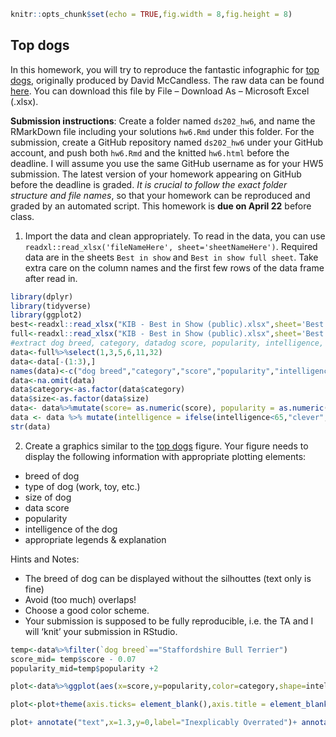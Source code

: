```r
knitr::opts_chunk$set(echo = TRUE,fig.width = 8,fig.height = 8)
```

## Top dogs

In this homework, you will try to reproduce the fantastic infographic for [top dogs](https://informationisbeautiful.net/visualizations/best-in-show-whats-the-top-data-dog/), originally produced by David McCandless. The raw data can be found [here](https://docs.google.com/spreadsheets/d/1l_HfF5EaN-QgnLc2UYdCc7L2CVrk0p3VdGB1godOyhk/edit#gid=10). You can download this file by File -- Download As -- Microsoft Excel (.xlsx).

**Submission instructions**: Create a folder named `ds202_hw6`, and name the RMarkDown file including your solutions `hw6.Rmd` under this folder. For the submission, create a GitHub repository named `ds202_hw6` under your GitHub account, and push both `hw6.Rmd` and the knitted `hw6.html` before the deadline. I will assume you use the same GitHub username as for your HW5 submission. The latest version of your homework appearing on GitHub before the deadline is graded. *It is crucial to follow the exact folder structure and file names*, so that your homework can be reproduced and graded by an automated script. This homework is **due on April 22** before class.

1. Import the data and clean appropriately. To read in the data, you can use `readxl::read_xlsx('fileNameHere', sheet='sheetNameHere')`. Required data are in the sheets `Best in show` and `Best in show full sheet`. Take extra care on the column names and the first few rows of the data frame after read in.
```r
library(dplyr)
library(tidyverse)
library(ggplot2)
best<-readxl::read_xlsx("KIB - Best in Show (public).xlsx",sheet='Best in show')
full<-readxl::read_xlsx("KIB - Best in Show (public).xlsx",sheet='Best in show full sheet')
#extract dog breed, category, datadog score, popularity, intelligence, size
data<-full%>%select(1,3,5,6,11,32)
data<-data[-(1:3),]
names(data)<-c("dog breed","category","score","popularity","intelligence","size")
data<-na.omit(data)
data$category<-as.factor(data$category)
data$size<-as.factor(data$size)
data<- data%>%mutate(score= as.numeric(score), popularity = as.numeric(popularity),intelligence = as.numeric(intelligence))
data <- data %>% mutate(intelligence = ifelse(intelligence<65,"clever","dumb"))
str(data)
```

2. Create a graphics similar to the  [top dogs](https://informationisbeautiful.net/visualizations/best-in-show-whats-the-top-data-dog/) figure. Your figure needs to display the following information with appropriate plotting elements:

- breed of dog
- type of dog (work, toy, etc.)
- size of dog
- data score 
- popularity
- intelligence of the dog
- appropriate legends & explanation

Hints and Notes:

- The breed of dog can be displayed without the silhouttes (text only is fine)
- Avoid (too much) overlaps!
- Choose a good color scheme.
- Your submission is supposed to be fully reproducible, i.e. the TA and I will 'knit' your submission in RStudio. 

```r
temp<-data%>%filter(`dog breed`=="Staffordshire Bull Terrier")
score_mid= temp$score - 0.07
popularity_mid=temp$popularity +2

plot<-data%>%ggplot(aes(x=score,y=popularity,color=category,shape=intelligence,size=size))+geom_point(alpha=0.7)+geom_text(aes(label=`dog breed`),size=2.1,vjust = 0, nudge_y = 1.6)+scale_y_reverse() +geom_vline(xintercept = score_mid)+geom_hline(yintercept = popularity_mid)+ggtitle("Best in Show: The Ultimate Data Dog")

plot<-plot+theme(axis.ticks= element_blank(),axis.title = element_blank(),axis.text = element_blank(),panel.background = element_blank())

plot+ annotate("text",x=1.3,y=0,label="Inexplicably Overrated")+ annotate("text",x=score_mid+0.05,y=0,label="popularity")+ annotate("text",x=3.5,y=0,label="Hot Dogs!")+annotate("text",x=1.3,y=160,label="The Rightly Ignored")+annotate("text",x=3.3,y=160,label="Overlooked Treasures")


```
